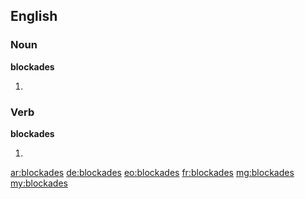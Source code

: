 ==English==

===Noun===
'''blockades'''

# {{plural of|blockade}}

===Verb===
'''blockades'''

# {{third-person singular of|blockade}}

[[ar:blockades]]
[[de:blockades]]
[[eo:blockades]]
[[fr:blockades]]
[[mg:blockades]]
[[my:blockades]]